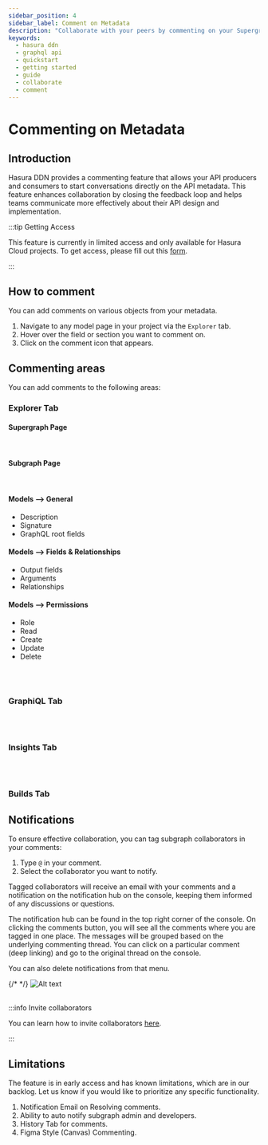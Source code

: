 ```yaml
---
sidebar_position: 4
sidebar_label: Comment on Metadata
description: "Collaborate with your peers by commenting on your Supergraph Metadata"
keywords:
  - hasura ddn
  - graphql api
  - quickstart
  - getting started
  - guide
  - collaborate
  - comment
---
```



# Commenting on Metadata

## Introduction

Hasura DDN provides a commenting feature that allows your API producers and consumers to start conversations directly on
the API metadata. This feature enhances collaboration by closing the feedback loop and helps teams communicate more
effectively about their API design and implementation.

:::tip Getting Access

This feature is currently in limited access and only available for Hasura Cloud projects. To get access, please fill out
this [form](https://forms.gle/tudE2jzD7get5iJF7).

:::

## How to comment

You can add comments on various objects from your metadata.

1. Navigate to any model page in your project via the `Explorer` tab.
2. Hover over the field or section you want to comment on.
3. Click on the comment icon that appears.

<Thumbnail src="/img/get-started/console_comment-create.png" alt="Hover over fields to add comments" width="1000" />

## Commenting areas

You can add comments to the following areas:

### Explorer Tab 

#### Supergraph Page

<Thumbnail src="/img/get-started/comments_supergraph.png" alt="Hover over fields to add comments" width="800" /> 
<br />

#### Subgraph Page

<Thumbnail src="/img/get-started/comments_subgraph.png" alt="Hover over fields to add comments" width="500" /> 
<br />

#### Models --> General

- Description
- Signature
- GraphQL root fields

<Thumbnail src="/img/get-started/console_comment-general.png" alt="Comments on General" width="1000" />

#### Models --> Fields & Relationships

- Output fields
- Arguments
- Relationships

<Thumbnail
  src="/img/get-started/console_comment-fields-and-relationships.png"
  alt="Comments on Fields and Relationships"
  width="1000"
/>

#### Models --> Permissions

- Role
- Read
- Create
- Update
- Delete

<Thumbnail src="/img/get-started/console_comment-permissions.png" alt="Comments on Permissions" width="1000" />
<br />
<br />

### GraphiQL Tab

<Thumbnail src="/img/get-started/comments_graphql.png" alt="Alt text" />
<br />
<br />

### Insights Tab

<Thumbnail src="/img/get-started/comments_insights.png" alt="Comments on Permissions" width="1000" />

<br />
<br />

### Builds Tab

<Thumbnail src="/img/get-started/comments_builds.png" alt="Comments on Permissions" width="1000" />


## Notifications

To ensure effective collaboration, you can tag subgraph collaborators in your comments:

1. Type `@` in your comment.
2. Select the collaborator you want to notify.

Tagged collaborators will receive an email with your comments and a notification on the notification hub on the console, 
keeping them informed of any discussions or questions.

The notification hub can be found in the top right corner of the console. On clicking the comments button, you will see all the comments
where you are tagged in one place. The messages will be grouped based on the underlying commenting thread. You can click on a particular comment (deep linking) and go to the original thread on the console. 

You can also delete notifications from that menu.

{/* <Thumbnail src="/img/get-started/comments_notification.png" alt="Alt text" width="100" height="100" /> */}
![Alt text](/img/get-started/comments_notification.png)
<br />
<br />

:::info Invite collaborators

You can learn how to invite collaborators [here](/getting-started/collaborate/invite.mdx).


:::

## Limitations

The feature is in early access and has known limitations, which are in our backlog. Let us know if you would like to
prioritize any specific functionality.

1. Notification Email on Resolving comments.
2. Ability to auto notify subgraph admin and developers.
3. History Tab for comments.
4. Figma Style (Canvas) Commenting.

